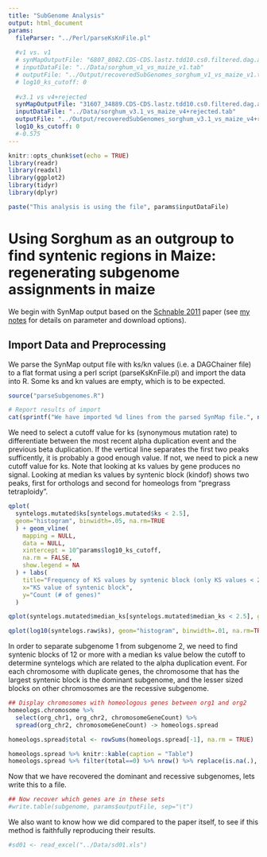 ```yaml
---
title: "SubGenome Analysis"
output: html_document
params:
  fileParser: "../Perl/parseKsKnFile.pl"
  
  #v1 vs. v1
  # synMapOutputFile: "6807_8082.CDS-CDS.lastz.tdd10.cs0.filtered.dag.all.go_D20_g10_A5.aligncoords.gcoords.ks"
  # inputDataFile: "../Data/sorghum_v1_vs_maize_v1.tab"
  # outputFile: "../Output/recoveredSubGenomes_sorghum_v1_vs_maize_v1.tab"
  # log10_ks_cutoff: 0
  
  #v3.1 vs v4+rejected
  synMapOutputFile: "31607_34889.CDS-CDS.lastz.tdd10.cs0.filtered.dag.all.go_D20_g10_A5.aligncoords.gcoords"
  inputDataFile: "../Data/sorghum_v3.1_vs_maize_v4+rejected.tab"
  outputFile: "../Output/recoveredSubGenomes_sorghum_v3.1_vs_maize_v4+rejected.tab"
  log10_ks_cutoff: 0
  #-0.575
---
```


```r
knitr::opts_chunk$set(echo = TRUE)
library(readr)
library(readxl)
library(ggplot2)
library(tidyr)
library(dplyr)
```
```r
paste("This analysis is using the file", params$inputDataFile)
```

# Using Sorghum as an outgroup to find syntenic regions in Maize: regenerating subgenome assignments in maize
We begin with SynMap output based on the [Schnable 2011](https://www.ncbi.nlm.nih.gov/pmc/articles/PMC3053962/) paper (see [my notes](https://www.evernote.com/shard/s303/nl/52987123/1ce74f11-98a0-4854-b363-3172e79eeae3) for details on parameter and download options).

## Import Data and Preprocessing
We parse the SynMap output file with ks/kn values (i.e. a DAGChainer file) to a flat format using a perl script (parseKsKnFile.pl) and import the data into R. Some ks and kn values are empty, which is to be expected.

```r
source("parseSubgenomes.R")
```
```r
# Report results of import
cat(sprintf("We have imported %d lines from the parsed SynMap file.", nrow(syntelogs.raw)))
```

We need to select a cutoff value for ks (synonymous mutation rate) to differentiate between the most recent alpha duplication event and the previous beta duplication. If the vertical line separates the first two peaks sufficently, it is probably a good enough value.  If not, we need to pick a new cutoff value for ks. Note that looking at ks values by gene produces no signal.  Looking at median ks values by syntenic block (kindof) shows two peaks, first for orthologs and second for homeologs from "pregrass tetraploidy".

```r
qplot(
  syntelogs.mutated$ks[syntelogs.mutated$ks < 2.5], 
  geom="histogram", binwidth=.05, na.rm=TRUE
  ) + geom_vline(
    mapping = NULL, 
    data = NULL, 
    xintercept = 10^params$log10_ks_cutoff, 
    na.rm = FALSE, 
    show.legend = NA
  ) + labs(
    title="Frequency of KS values by syntenic block (only KS values < 2.5)", 
    x="KS value of syntenic block", 
    y="Count (# of genes)"
  )

qplot(syntelogs.mutated$median_ks[syntelogs.mutated$median_ks < 2.5], geom="histogram", binwidth=.05, na.rm=TRUE)  + geom_vline(mapping = NULL, data = NULL, xintercept = 10^params$log10_ks_cutoff, na.rm = FALSE, show.legend = NA) + labs(title="Frequency of median KS values by syntenic block (only median KS values < 2.5)", x="Median KS value of syntenic block", y="Count (# of genes)")

qplot(log10(syntelogs.raw$ks), geom="histogram", binwidth=.01, na.rm=TRUE)  + geom_vline(mapping = NULL, data = NULL, xintercept = params$log10_ks_cutoff, na.rm = FALSE, show.legend = NA) + labs(title="Frequency of log10 KS values", x="log10(KS) value of genes", y="Count (# of genes)")
```

In order to separate subgenome 1 from subgenome 2, we need to find syntenic blocks of 12 or more with a median ks value below the cutoff to determine syntelogs which are related to the alpha duplication event.  For each chromosome with duplicate genes, the chromosome that has the largest syntenic block is the dominant subgenome, and the lesser sized blocks on other chromosomes are the recessive subgenome.

```r
## Display chromosomes with homeologous genes between org1 and org2
homeologs.chromosome %>%
  select(org_chr1, org_chr2, chromosomeGeneCount) %>%
  spread(org_chr2, chromosomeGeneCount) -> homeologs.spread

homeologs.spread$total <- rowSums(homeologs.spread[-1], na.rm = TRUE)

homeologs.spread %>% knitr::kable(caption = "Table")
homeologs.spread %>% filter(total==0) %>% nrow() %>% replace(is.na(.), 0) %>% sprintf("There are %i unaligned sorghum chromosome(s) in the above table.", .) %>% cat()
```

Now that we have recovered the dominant and recessive subgenomes, lets write this to a file.

```r
## Now recover which genes are in these sets
#write.table(subgenome, params$outputFile, sep="\t")
```

We also want to know how we did compared to the paper itself, to see if this method is faithfully reproducing their results.
```r
#sd01 <- read_excel("../Data/sd01.xls")
```


